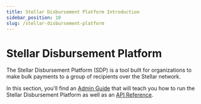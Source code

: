 ```yaml
---
title: Stellar Disbursement Platform Introduction
sidebar_position: 10
slug: /stellar-disbursement-platform
---
```


# Stellar Disbursement Platform

The Stellar Disbursement Platform (SDP) is a tool built for organizations to make bulk payments to a group of recipients over the Stellar network.

In this section, you'll find an [Admin Guide](./admin-guide/README.mdx) that will teach you how to run the Stellar Disbursement Platform as well as an [API Reference](./api-reference/resources/README.mdx).
